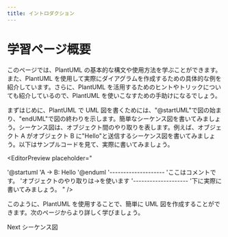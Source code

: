 ```yaml
---
title: イントロダクション
---
```


# 学習ページ概要

このページでは、PlantUML の基本的な構文や使用方法を学ぶことができます。また、PlantUML を使用して実際にダイアグラムを作成するための具体的な例を紹介しています。さらに、PlantUML を活用するためのヒントやトリックについても紹介しているので、PlantUML を使いこなすための手助けになるでしょう。

まずはじめに、PlantUML で UML 図を書くためには、"@startUML"で図の始まり、"endUML"で図の終わりを示します。簡単なシーケンス図を書いてみましょう。シーケンス図は、オブジェクト間のやり取りを表します。例えば、オブジェクト A がオブジェクト B に"Hello"と送信するシーケンス図を書いてみましょう。以下はサンプルコードを見て、実際に書いてみましょう。

<EditorPreview
  placeholder="
  
  '@startuml
  'A -> B: Hello
  '@enduml
  '--------------------
  'ここはコメントです。
  'オブジェクトのやり取りは->を使います
  '--------------------
  '下に実際に書いてみましょう。
  "
/>

このように、PlantUML を使用することで、簡単に UML 図を作成することができます。次のページからより詳しく学びましょう。

<Link href='/learn/sequence'>Next シーケンス図</Link>
